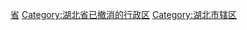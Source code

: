 [[Category:中国已撤消的市辖区_(按省级行政区分类)|省]]
[[Category:湖北省已撤消的行政区|Category:湖北省已撤消的行政区]]
[[Category:湖北市辖区|Category:湖北市辖区]]